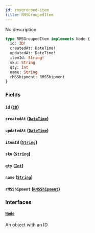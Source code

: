 ```yaml
---
id: rmsgrouped-item
title: RMSGroupedItem
---
```


No description

```graphql
type RMSGroupedItem implements Node {
  id: ID!
  createdAt: DateTime!
  updatedAt: DateTime!
  itemId: String!
  sku: String
  qty: Int
  name: String
  rMSShipment: RMSShipment
}
```

### Fields

#### `id` ([`ID`](../../rate-manager-service/scalars/id))

#### `createdAt` ([`DateTime`](../../rate-manager-service/scalars/date-time))

#### `updatedAt` ([`DateTime`](../../rate-manager-service/scalars/date-time))

#### `itemId` ([`String`](../../rate-manager-service/scalars/string))

#### `sku` ([`String`](../../rate-manager-service/scalars/string))

#### `qty` ([`Int`](../../rate-manager-service/scalars/int))

#### `name` ([`String`](../../rate-manager-service/scalars/string))

#### `rMSShipment` ([`RMSShipment`](../../rate-manager-service/objects/rmsshipment))

### Interfaces

#### [`Node`](../../rate-manager-service/interfaces/node)

An object with an ID
